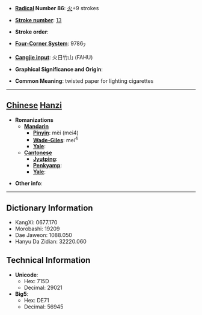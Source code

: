 * '''[[Wiktionary:Chinese radical index| Radical]] Number 86''': [[Wiktionary:Chinese radical index 火|火]]+9 strokes

* '''[[Wiktionary:Chinese total strokes index|Stroke number]]''': [[Wiktionary:Chinese total strokes index 13|13]]

* '''Stroke order''': 

* '''[[Wiktionary:Chinese four corner index|Four-Corner System]]''': 9786<sub>7</sub>

* '''[[Wiktionary:Chinese Cangjie index|Cangjie input]]''': 火日竹山 (FAHU)

* '''Graphical Significance and Origin''': 

* '''Common Meaning''': twisted paper for lighting cigarettes

----

== [[Chinese]] [[Hanzi]] ==

* '''Romanizations'''
** '''[[Mandarin]]'''
*** '''[[Pinyin]]''': mèi (mei4)
*** '''[[Wade-Giles]]''': mei<sup>4</sup>
*** '''[[Yale]]''': 
** '''[[Cantonese]]'''
*** '''[[Jyutping]]''':
*** '''[[Penkyamp]]''': 
*** '''[[Yale]]''': 

* '''Other info''': 

----

== Dictionary Information ==

* KangXi: 0677.170
* Morobashi: 19209
* Dae Jaweon: 1088.050
* Hanyu Da Zidian: 32220.060

== Technical Information ==

* '''Unicode''':
** Hex: 715D
** Decimal: 29021
* '''Big5''':
** Hex: DE71
** Decimal: 56945